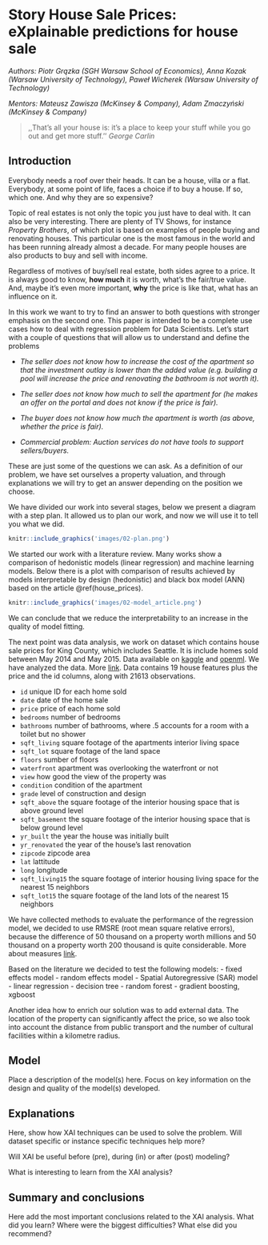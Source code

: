 # Story House Sale Prices: eXplainable predictions for house sale {#story-house_sale_prices}

*Authors: Piotr Grązka (SGH Warsaw School of Economics), Anna Kozak (Warsaw University of Technology), Paweł Wicherek (Warsaw University of Technology)*

*Mentors: Mateusz Zawisza (McKinsey & Company), Adam Zmaczyński (McKinsey & Company)*

> ,,That's all your house is: it's a place to keep your stuff while you go out and get more stuff.''
>  *George Carlin*



## Introduction 

Everybody needs a roof over their heads. It can be a house, villa or a flat. Everybody, at some point of life, faces a choice if to buy a house. If so, which one. And why they are so expensive?

Topic of real estates is not only the topic you just have to deal with. It can also be very interesting. There are plenty of TV Shows, for instance *Property Brothers*, of which plot is based on examples of people buying and renovating houses. This particular one is the most famous in the world and has been running already almost a decade. 
For many people houses are also products to buy and sell with income.

Regardless of motives of buy/sell real estate, both sides agree to a price. It is always good to know, **how much** it is worth, what's the fair/true value. And, maybe it's even more important, **why** the price is like that, what has an influence on it.

In this work we want to try to find an answer to both questions with stronger emphasis on the second one. This paper is intended to be a complete use cases how to deal with regression problem for Data Scientists. Let's start with a couple of questions that will allow us to understand and define the problems

- *The seller does not know how to increase the cost of the apartment so that the investment outlay is lower than the added value (e.g. building a pool will increase the price and renovating the bathroom is not worth it).*

- *The seller does not know how much to sell the apartment for (he makes an offer on the portal and does not know if the price is fair).*

- *The buyer does not know how much the apartment is worth (as above, whether the price is fair).*

- *Commercial problem: Auction services do not have tools to support sellers/buyers.*

These are just some of the questions we can ask. As a definition of our problem, we have set ourselves a property valuation, and through explanations we will try to get an answer depending on the position we choose.


We have divided our work into several stages, below we present a diagram with a step plan. It allowed us to plan our work, and now we will use it to tell you what we did.


```r
knitr::include_graphics('images/02-plan.png')
```

We started our work with a literature review. Many works show a comparison of hedonistic models (linear regression) and machine learning models. Below there is a plot with comparison of results achieved by models interpretable by design (hedonistic) and black box model (ANN) based on the article \@ref(house_prices).

```r
knitr::include_graphics('images/02-model_article.png')
```

We can conclude that we reduce the interpretability to an increase in the quality of model fitting.

The next point was data analysis, we work on dataset which contains house sale prices for King County, which includes Seattle. It is include homes sold between May 2014 and May 2015. Data available on [kaggle](https://www.kaggle.com/harlfoxem/housesalesprediction) and [openml](https://www.openml.org/d/42079).
We have analyzed the data. More [link](https://github.com/kozaka93/InterpretableHouseSalePrices/tree/master/Reports/DataAnalysis). Data contains 19 house features plus the price and the id columns, along with 21613 observations. 

- `id` unique ID for each home sold
- `date` date of the home sale
- `price` price of each home sold
- `bedrooms` number of bedrooms
- `bathrooms` number of bathrooms, where .5 accounts for a room with a toilet but no shower
- `sqft_living` square footage of the apartments interior living space
- `sqft_lot` square footage of the land space
- `floors` sumber of floors
- `waterfront` apartment was overlooking the waterfront or not
- `view` how good the view of the property was
- `condition` condition of the apartment
- `grade` level of construction and design
- `sqft_above` the square footage of the interior housing space that is above ground level
- `sqft_basement` the square footage of the interior housing space that is below ground level
- `yr_built` the year the house was initially built
- `yr_renovated` the year of the house's last renovation
- `zipcode` zipcode area
- `lat` lattitude
- `long` longitude
- `sqft_living15` the square footage of interior housing living space for the nearest 15 neighbors
- `sqft_lot15` the square footage of the land lots of the nearest 15 neighbors

We have collected methods to evaluate the performance of the regression model, we decided to use RMSRE (root mean square relative errors), because the difference of 50 thousand on a property worth millions and 50 thousand on a property worth 200 thousand is quite considerable. More about measures [link]().

Based on the literature we decided to test the following models:
- fixed effects model
- random effects model
- Spatial Autoregressive (SAR) model
- linear regression
- decision tree
- random forest
- gradient boosting, xgboost

Another idea how to enrich our solution was to add external data. The location of the property can significantly affect the price, so we also took into account the distance from public transport and the number of cultural facilities within a kilometre radius.


## Model 

Place a description of the model(s) here. Focus on key information on the design and quality of the model(s) developed.

## Explanations

Here, show how XAI techniques can be used to solve the problem.
Will dataset specific or instance specific techniques help more?

Will XAI be useful before (pre), during (in) or after (post) modeling?

What is interesting to learn from the XAI analysis?


## Summary and conclusions 

Here add the most important conclusions related to the XAI analysis.
What did you learn? 
Where were the biggest difficulties?
What else did you recommend?

